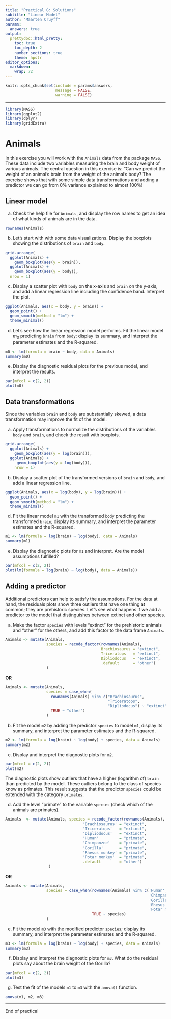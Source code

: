 ```yaml
---
title: "Practical G: Solutions"
subtitle: "Linear Model"
author: "Maarten Cruyff"
params:
  answers: true
output: 
  prettydoc::html_pretty:
    toc: true
    toc_depth: 2
    number_sections: true
    theme: hpstr
editor_options: 
  markdown: 
    wrap: 72
---
```


```r
knitr::opts_chunk$set(include = params$answers,
                      message = FALSE, 
                      warning = FALSE)
```

------------------------------------------------------------------------



```r
library(MASS)
library(ggplot2)
library(dplyr)
library(gridExtra)
```

# Animals

In this exercise you will work with the `Animals` data from the package `MASS`. 
These data include two variables measuring the brain and body weight of various 
animals. The central question in this exercise is: "Can we predict the weight of 
an animal's brain from the weight of the animal's body? The exercise shows that
with some simple data transformations and adding a predictor we can go from 0\% 
variance explained to almost 100\%!

## Linear model

a. Check the help file for `Animals`, and display the row names to get an idea 
of what kinds of animals are in the data.

```r
rownames(Animals)
```

b. Let's start with with some data visualizations. Display the boxplots showing 
the distributions of `brain` and `body`. 

```r
grid.arrange(
  ggplot(Animals) +
    geom_boxplot(aes(y = brain)),
  ggplot(Animals) +
    geom_boxplot(aes(y = body)), 
  nrow = 1)
```

c. Display a scatter plot with `body` on the x-axis and `brain` on the y-axis, 
and add a linear regression line including the confidence band. Interpret the 
plot.

```r
ggplot(Animals, aes(x = body, y = brain)) +
  geom_point() + 
  geom_smooth(method = "lm") +
  theme_minimal()
```

d. Let's see how the linear regression model performs. Fit the linear model 
$m_0$ predicting `brain` from `body`; display its summary, and interpret the 
parameter estimates and the R-squared. 

```r
m0 <- lm(formula = brain ~ body, data = Animals)
summary(m0)
```

e. Display the diagnostic residual plots for the previous model, and interpret 
the results.

```r
par(mfcol = c(2, 2))
plot(m0)
```

## Data transformations

Since the variables `brain` and `body` are substantially skewed, a data 
transformation may improve the fit of the model.

a. Apply transformations to normalize the distributions of the variables `body` 
and `brain`, and check the result with boxplots. 

```r
grid.arrange(
  ggplot(Animals) +
    geom_boxplot(aes(y = log(brain))),
  ggplot(Animals) +
     geom_boxplot(aes(y = log(body))),
    nrow = 1)
```

b. Display a scatter plot of the transformed versions of `brain` and `body`, and 
add a linear regression line. 

```r
ggplot(Animals, aes(x = log(body), y = log(brain))) +
  geom_point() + 
  geom_smooth(method = "lm") +
  theme_minimal()
```

d. Fit the linear model `m1` with the transformed `body` predicting the 
transformed `brain`; display its summary, and interpret the parameter estimates 
and the R-squared. 

```r
m1 <- lm(formula = log(brain) ~ log(body), data = Animals)
summary(m1)
```

e. Display the diagnostic plots for `m1` and interpret. Are the model 
assumptions fulfilled?

```r
par(mfcol = c(2, 2))
plot(lm(formula = log(brain) ~ log(body), data = Animals))
```

## Adding a predictor

Additional predictors can help to satisfy the assumptions. For the data at hand, 
the residuals plots show three outliers that have one thing at common; they are 
prehistoric species. Let's see what happens if we add a predictor to the model 
that distinguishes between extinct and other species.   

a. Make the factor `species` with levels "extinct" for the prehistoric animals 
and "other" for the others, and add this factor to the data frame `Animals`.

```r
Animals <- mutate(Animals, 
                  species = recode_factor(rownames(Animals),
                                          Brachiosaurus = "extinct",
                                          Triceratops   = "extinct",
                                          Dipliodocus   = "extinct", 
                                          .default      = "other")
                  )
```

**OR**

```r
Animals <- mutate(Animals, 
                  species = case_when(
                    rownames(Animals) %in% c("Brachiosaurus",
                                             "Triceratops",
                                             "Dipliodocus") ~ "extinct",
                    TRUE ~ "other")
                  )
```

b. Fit the model `m2` by adding the predictor `species` to model `m1`, display 
its summary, and interpret the parameter estimates and the R-squared.

```r
m2 <- lm(formula = log(brain) ~ log(body) + species, data = Animals)
summary(m2)
```

c. Display and interpret the diagnostic plots for `m2`.

```r
par(mfcol = c(2, 2))
plot(m2)
```

The diagnostic plots show outliers that have a higher (logarithm of) `brain` 
than predicted by the model. These outliers belong to the class of species know 
as primates. This result suggests that the predictor `species` could be extended 
with the category `primates`. 

d. Add the level "primate" to the variable `species` (check which of the animals 
are primates). 

```r
Animals  <- mutate(Animals, species = recode_factor(rownames(Animals),
                                  'Brachiosaurus' = "extinct",
                                  'Triceratops'   = "extinct",
                                  'Dipliodocus'   = "extinct", 
                                  'Human'         = "primate",
                                  'Chimpanzee'    = "primate",
                                  'Gorilla'       = "primate",
                                  'Rhesus monkey' = "primate",
                                  'Potar monkey'  = "primate",
                                  .default        = "other")
                   )
```


**OR**

```r
Animals <- mutate(Animals, 
                  species = case_when(rownames(Animals) %in% c('Human', 
                                                               'Chimpanzee', 
                                                               'Gorilla',
                                                               'Rhesus monkey', 
                                                               'Potar monkey') ~ "primate", 
                                      TRUE ~ species)
                  )
```

e. Fit the model `m3` with the modified predictor `species`; display its 
summary, and interpret the parameter estimates and the R-squared.

```r
m3 <- lm(formula = log(brain) ~ log(body) + species, data = Animals)
summary(m3)
```

f. Display and interpret the diagnostic plots for `m3`. What do the residual 
plots say about the brain weight of the Gorilla?

```r
par(mfcol = c(2, 2))
plot(m3)
```

g. Test the fit of the models `m1` to `m3` with the `anova()` function.

```r
anova(m1, m2, m3)
```


------------------------------------------------------------------------

End of practical
